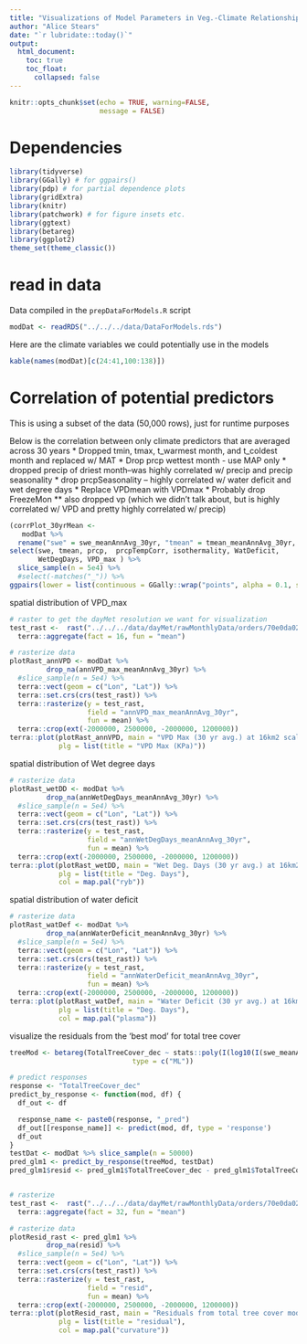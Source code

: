 ```yaml
---
title: "Visualizations of Model Parameters in Veg.-Climate Relationship Models"
author: "Alice Stears"
date: "`r lubridate::today()`"
output:
  html_document:
    toc: true
    toc_float:
      collapsed: false
---
```


```r
knitr::opts_chunk$set(echo = TRUE, warning=FALSE,
                      message = FALSE)
```

# Dependencies 

```r
library(tidyverse)
library(GGally) # for ggpairs()
library(pdp) # for partial dependence plots
library(gridExtra)
library(knitr)
library(patchwork) # for figure insets etc. 
library(ggtext)
library(betareg)
library(ggplot2)
theme_set(theme_classic())
```

# read in data

Data compiled in the `prepDataForModels.R` script

```r
modDat <- readRDS("../../../data/DataForModels.rds")
```

Here are the climate variables we could potentially use in the models 
```r
kable(names(modDat)[c(24:41,100:138)])
```

# Correlation of potential predictors 
This is using a subset of the data (50,000 rows), just for runtime purposes 

Below is the correlation between only climate predictors that are averaged across 30 years
 * Dropped tmin, tmax, t_warmest month, and t_coldest month and replaced w/ MAT
 * Drop prcp wettest month - use MAP only
 * dropped precip of driest month--was highly correlated w/ precip and precip seasonality
 * drop prcpSeasonality -- highly correlated w/ water deficit and wet degree days
 * Replace VPDmean with VPDmax
 * Probably drop FreezeMon
** also dropped vp (which we didn't talk about, but is highly correlated w/ VPD and pretty highly correlated w/ precip)


```r
(corrPlot_30yrMean <- 
   modDat %>% 
  rename("swe" = swe_meanAnnAvg_30yr, "tmean" = tmean_meanAnnAvg_30yr, tmax = tmax_meanAnnAvg_30yr, "vp" = vp_meanAnnAvg_30yr, "prcp" = prcp_meanAnnTotal_30yr, T_warmest = T_warmestMonth_meanAnnAvg_30yr, T_coldest = T_coldestMonth_meanAnnAvg_30yr, prcpWettest = precip_wettestMonth_meanAnnAvg_30yr, prcpDriest = precip_driestMonth_meanAnnAvg_30yr, prcpSeasonality = precip_Seasonality_meanAnnAvg_30yr, prcpTempCorr = PrecipTempCorr_meanAnnAvg_30yr, abvFreezeMonth = aboveFreezing_month_meanAnnAvg_30yr, isothermality = isothermality_meanAnnAvg_30yr, WatDeficit = annWaterDeficit_meanAnnAvg_30yr, WetDegDays = annWetDegDays_meanAnnAvg_30yr, VPDmean = annVPD_mean_meanAnnAvg_30yr, VPD_max = annVPD_max_meanAnnAvg_30yr, VPD_min = annVPD_min_meanAnnAvg_30yr) %>% 
select(swe, tmean, prcp,  prcpTempCorr, isothermality, WatDeficit, 
       WetDegDays, VPD_max ) %>% 
  slice_sample(n = 5e4) %>% 
  #select(-matches("_")) %>% 
ggpairs(lower = list(continuous = GGally::wrap("points", alpha = 0.1, size=0.2))))
```
spatial distribution of VPD_max
```r
# raster to get the dayMet resolution we want for visualization
test_rast <-  rast("../../../data/dayMet/rawMonthlyData/orders/70e0da02b9d2d6e8faa8c97d211f3546/Daymet_Monthly_V4R1/data/daymet_v4_prcp_monttl_na_1980.tif") %>% 
  terra::aggregate(fact = 16, fun = "mean")

# rasterize data
plotRast_annVPD <- modDat %>% 
         drop_na(annVPD_max_meanAnnAvg_30yr) %>% 
  #slice_sample(n = 5e4) %>%
  terra::vect(geom = c("Lon", "Lat")) %>% 
  terra::set.crs(crs(test_rast)) %>% 
  terra::rasterize(y = test_rast, 
                   field = "annVPD_max_meanAnnAvg_30yr", 
                   fun = mean) %>% 
  terra::crop(ext(-2000000, 2500000, -2000000, 1200000))
terra::plot(plotRast_annVPD, main = "VPD Max (30 yr avg.) at 16km2 scale", clip = TRUE, 
            plg = list(title = "VPD Max (KPa)"))

```

spatial distribution of Wet degree days
```r
# rasterize data
plotRast_wetDD <- modDat %>% 
         drop_na(annWetDegDays_meanAnnAvg_30yr) %>% 
  #slice_sample(n = 5e4) %>%
  terra::vect(geom = c("Lon", "Lat")) %>% 
  terra::set.crs(crs(test_rast)) %>% 
  terra::rasterize(y = test_rast, 
                   field = "annWetDegDays_meanAnnAvg_30yr", 
                   fun = mean) %>% 
  terra::crop(ext(-2000000, 2500000, -2000000, 1200000))
terra::plot(plotRast_wetDD, main = "Wet Deg. Days (30 yr avg.) at 16km2 scale", clip = TRUE, 
            plg = list(title = "Deg. Days"), 
            col = map.pal("ryb"))

```
spatial distribution of water deficit
```r
# rasterize data
plotRast_watDef <- modDat %>% 
         drop_na(annWaterDeficit_meanAnnAvg_30yr) %>% 
  #slice_sample(n = 5e4) %>%
  terra::vect(geom = c("Lon", "Lat")) %>% 
  terra::set.crs(crs(test_rast)) %>% 
  terra::rasterize(y = test_rast, 
                   field = "annWaterDeficit_meanAnnAvg_30yr", 
                   fun = mean) %>% 
  terra::crop(ext(-2000000, 2500000, -2000000, 1200000))
terra::plot(plotRast_watDef, main = "Water Deficit (30 yr avg.) at 16km2 scale", clip = TRUE, 
            plg = list(title = "Deg. Days"), 
            col = map.pal("plasma"))

```

visualize the residuals from the 'best mod' for total tree cover
```r
treeMod <- betareg(TotalTreeCover_dec ~ stats::poly(I(log10(I(swe_meanAnnAvg_5yr+1))),2,raw=TRUE) + stats::poly(tmin_meanAnnAvg_5yr,2,raw=TRUE) + stats::poly(prcp_meanAnnTotal_5yr,2,raw=TRUE) + stats::poly(I(sqrt(precip_Seasonality_meanAnnAvg_5yr)),2,raw=TRUE) + stats::poly(PrecipTempCorr_meanAnnAvg_5yr,2, raw = TRUE), data = modDat %>% slice_sample(n = 50000), link = c("logit"), link.phi = NULL,
                              type = c("ML"))

# predict responses
response <- "TotalTreeCover_dec"
predict_by_response <- function(mod, df) {
  df_out <- df

  response_name <- paste0(response, "_pred")
  df_out[[response_name]] <- predict(mod, df, type = 'response')
  df_out
}
testDat <- modDat %>% slice_sample(n = 50000)
pred_glm1 <- predict_by_response(treeMod, testDat)
pred_glm1$resid <- pred_glm1$TotalTreeCover_dec - pred_glm1$TotalTreeCover_dec_pred


# rasterize
test_rast <-  rast("../../../data/dayMet/rawMonthlyData/orders/70e0da02b9d2d6e8faa8c97d211f3546/Daymet_Monthly_V4R1/data/daymet_v4_prcp_monttl_na_1980.tif") %>% 
  terra::aggregate(fact = 32, fun = "mean")

# rasterize data
plotResid_rast <- pred_glm1 %>% 
         drop_na(resid) %>% 
  #slice_sample(n = 5e4) %>%
  terra::vect(geom = c("Lon", "Lat")) %>% 
  terra::set.crs(crs(test_rast)) %>% 
  terra::rasterize(y = test_rast, 
                   field = "resid", 
                   fun = mean) %>% 
  terra::crop(ext(-2000000, 2500000, -2000000, 1200000))
terra::plot(plotResid_rast, main = "Residuals from total tree cover model at 32km2 scale", clip = TRUE, 
            plg = list(title = "residual"), 
            col = map.pal("curvature"))
```

